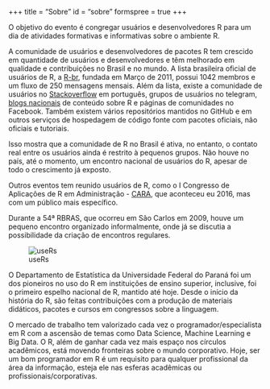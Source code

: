 +++
title = "Sobre"
id = "sobre"
formspree = true
+++

O objetivo do evento é congregar usuários e desenvolvedores R para um
dia de atividades formativas e informativas sobre o ambiente R.

A comunidade de usuários e desenvolvedores de pacotes R tem crescido em
quantidade de usuários e desenvolvedores e têm melhorado em qualidade e
contribuições no Brasil e no mundo. A lista brasileira oficial de
usuários de R, a [R-br][], fundada em Março de 2011, possui 1042 membros
e um fluxo de 250 mensagens mensais. Além da lista, existe a comunidade
de usuários no [Stackoverflow][] em português, grupos de usuários no
telegram, [blogs nacionais][] de conteúdo sobre R e páginas de
comunidades no Facebook. Também existem vários repositórios mantidos no
GitHub e em outros serviços de hospedagem de código fonte com pacotes
oficiais, não oficiais e tutoriais.

Isso mostra que a comunidade de R no Brasil é ativa, no entanto, o
contato real entre os usuários ainda é restrito à pequenos grupos. Não
houve no país, até o momento, um encontro nacional de usuários do R,
apesar de todo o crescimento já exposto.

Outros eventos tem reunido usuários de R, como o I Congresso de
Aplicações de R em Administração - [CARA][], que aconteceu eu 2016, mas
com um público mais específico.

Durante a 54ª RBRAS, que ocorreu em São Carlos em 2009, houve um
pequeno encontro organizado informalmente, onde já se discutia a
possibilidade da criação de encontros regulares.

![useRs](/img/RBRAS_2009_useRs.jpg)

O Departamento de Estatística da Universidade Federal do Paraná foi um
dos pioneiros no uso do R em instituições de ensino superior, inclusive,
foi o primeiro espelho nacional de R, mantido até hoje. Desde o início
da história do R, são feitas contribuições com a produção de materiais
didáticos, pacotes e cursos em congressos sobre a linguagem.

O mercado de trabalho tem valorizado cada vez o programador/especialista
em R com a ascensão de temas como Data Science, Machine Learning e Big
Data. O R, além de ganhar cada vez mais espaço nos círculos acadêmicos,
está movendo fronteiras sobre o mundo corporativo. Hoje, ser um bom
programador em R é um requisito para qualquer profissional da área da
informação, esteja ele nas esferas acadêmicas ou
profissionais/corporativas.


[R-br]: http://www.leg.ufpr.br/doku.php/software:rbr
[Stackoverflow]: https://pt.stackoverflow.com/questions/tagged/r
[blogs nacionais]: https://github.com/marcosvital/blogs-de-R-no-Brasil
[CARA]: http://cara.coppead.ufrj.br
